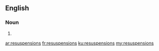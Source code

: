==English==

===Noun===
{{head|en|plural}}

# {{plural of|resuspension|lang=en}}

[[ar:resuspensions]]
[[fr:resuspensions]]
[[ku:resuspensions]]
[[my:resuspensions]]
